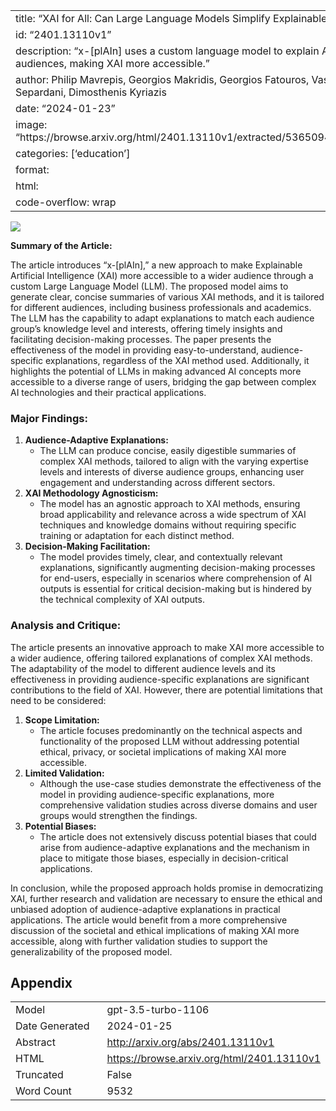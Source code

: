 
---
title: "XAI for All: Can Large Language Models Simplify Explainable AI?"
id: "2401.13110v1"
description: "x-[plAIn] uses a custom language model to explain AI methods, tailored to different audiences, making XAI more accessible."
author: Philip Mavrepis, Georgios Makridis, Georgios Fatouros, Vasileios Koukos, Maria Margarita Separdani, Dimosthenis Kyriazis
date: "2024-01-23"
image: "https://browse.arxiv.org/html/2401.13110v1/extracted/5365094/figures/taxonomy_of_XAI.png"
categories: ['education']
format:
  html:
    code-overflow: wrap
---

![](https://browse.arxiv.org/html/2401.13110v1/extracted/5365094/figures/taxonomy_of_XAI.png)

**Summary of the Article:**

The article introduces "x-[plAIn]," a new approach to make Explainable Artificial Intelligence (XAI) more accessible to a wider audience through a custom Large Language Model (LLM). The proposed model aims to generate clear, concise summaries of various XAI methods, and it is tailored for different audiences, including business professionals and academics. The LLM has the capability to adapt explanations to match each audience group’s knowledge level and interests, offering timely insights and facilitating decision-making processes. The paper presents the effectiveness of the model in providing easy-to-understand, audience-specific explanations, regardless of the XAI method used. Additionally, it highlights the potential of LLMs in making advanced AI concepts more accessible to a diverse range of users, bridging the gap between complex AI technologies and their practical applications.

### Major Findings:
1. **Audience-Adaptive Explanations:**
   - The LLM can produce concise, easily digestible summaries of complex XAI methods, tailored to align with the varying expertise levels and interests of diverse audience groups, enhancing user engagement and understanding across different sectors.

2. **XAI Methodology Agnosticism:**
   - The model has an agnostic approach to XAI methods, ensuring broad applicability and relevance across a wide spectrum of XAI techniques and knowledge domains without requiring specific training or adaptation for each distinct method.

3. **Decision-Making Facilitation:**
   - The model provides timely, clear, and contextually relevant explanations, significantly augmenting decision-making processes for end-users, especially in scenarios where comprehension of AI outputs is essential for critical decision-making but is hindered by the technical complexity of XAI outputs.

### Analysis and Critique:

The article presents an innovative approach to make XAI more accessible to a wider audience, offering tailored explanations of complex XAI methods. The adaptability of the model to different audience levels and its effectiveness in providing audience-specific explanations are significant contributions to the field of XAI. However, there are potential limitations that need to be considered:

1. **Scope Limitation:**
   - The article focuses predominantly on the technical aspects and functionality of the proposed LLM without addressing potential ethical, privacy, or societal implications of making XAI more accessible.

2. **Limited Validation:**
   - Although the use-case studies demonstrate the effectiveness of the model in providing audience-specific explanations, more comprehensive validation studies across diverse domains and user groups would strengthen the findings.

3. **Potential Biases:**
   - The article does not extensively discuss potential biases that could arise from audience-adaptive explanations and the mechanism in place to mitigate those biases, especially in decision-critical applications.

In conclusion, while the proposed approach holds promise in democratizing XAI, further research and validation are necessary to ensure the ethical and unbiased adoption of audience-adaptive explanations in practical applications. The article would benefit from a more comprehensive discussion of the societal and ethical implications of making XAI more accessible, along with further validation studies to support the generalizability of the proposed model.

## Appendix

|          |          |
|----------|----------|
| Model     | gpt-3.5-turbo-1106       |
| Date Generated     | 2024-01-25       |
| Abstract | [http://arxiv.org/abs/2401.13110v1](http://arxiv.org/abs/2401.13110v1)        |
| HTML     | [https://browse.arxiv.org/html/2401.13110v1](https://browse.arxiv.org/html/2401.13110v1)       |
| Truncated       | False       |
| Word Count       | 9532       |